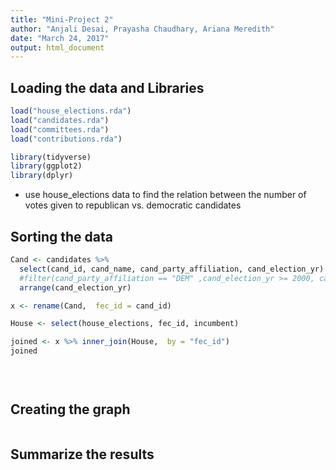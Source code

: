 ```yaml
---
title: "Mini-Project 2"
author: "Anjali Desai, Prayasha Chaudhary, Ariana Meredith"
date: "March 24, 2017"
output: html_document
---
```



## Loading the data and Libraries 

```r
load("house_elections.rda")
load("candidates.rda")
load("committees.rda")
load("contributions.rda")

library(tidyverse)
library(ggplot2)
library(dplyr)
```
 - use house_elections data to find the relation between the number of votes given to republican vs. democratic candidates 
 
## Sorting the data
```r

Cand <- candidates %>%
  select(cand_id, cand_name, cand_party_affiliation, cand_election_yr)  %>%
  #filter(cand_party_affiliation == "DEM" ,cand_election_yr >= 2000, cand_election_yr <=2012) %>%
  arrange(cand_election_yr)

x <- rename(Cand,  fec_id = cand_id)

House <- select(house_elections, fec_id, incumbent)

joined <- x %>% inner_join(House,  by = "fec_id")
joined
  
  



```

## Creating the graph
```r

```

## Summarize the results
```r

```

